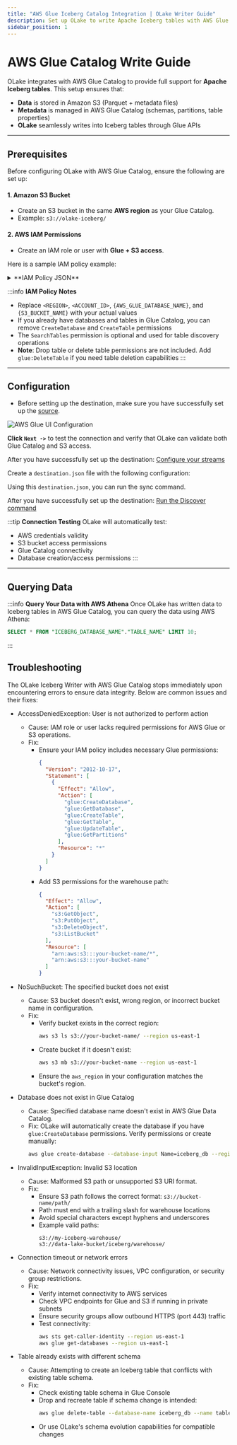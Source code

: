 ```yaml
---
title: "AWS Glue Iceberg Catalog Integration | OLake Writer Guide"
description: Set up OLake to write Apache Iceberg tables with AWS Glue Catalog. Includes IAM, S3, config, connection testing, querying with Athena, and troubleshooting steps.
sidebar_position: 1
---
```



# AWS Glue Catalog Write Guide

OLake integrates with AWS Glue Catalog to provide full support for **Apache Iceberg tables**.
This setup ensures that:
- **Data** is stored in Amazon S3 (Parquet + metadata files)
- **Metadata** is managed in AWS Glue Catalog (schemas, partitions, table properties)
- **OLake** seamlessly writes into Iceberg tables through Glue APIs

---

## Prerequisites

Before configuring OLake with AWS Glue Catalog, ensure the following are set up:

#### 1. Amazon S3 Bucket

- Create an S3 bucket in the same **AWS region** as your Glue Catalog.
- Example: `s3://olake-iceberg/`

#### 2. AWS IAM Permissions

- Create an IAM role or user with **Glue + S3 access**.

Here is a sample IAM policy example:

<details>
<summary>**IAM Policy JSON**</summary>

```json title="IAM Policy"
{
    "Version": "2012-10-17",
    "Statement": [
        {
            "Sid": "GlueAccess",
            "Effect": "Allow",
            "Action": [
                "glue:CreateTable",
                "glue:CreateDatabase",
                "glue:GetTable",
                "glue:GetDatabase",
                "glue:GetDatabases",
                "glue:SearchTables",
                "glue:UpdateDatabase",
                "glue:UpdateTable"
            ],
            "Resource": [
                "arn:aws:glue:<REGION>:<ACCOUNT_ID>:catalog",
                "arn:aws:glue:<REGION>:<ACCOUNT_ID>:database/{AWS_GLUE_DATABASE_NAME}",
                "arn:aws:glue:<REGION>:<ACCOUNT_ID>:table/{AWS_GLUE_DATABASE_NAME}/*"
            ]
        },
        {
            "Sid": "S3BucketReadWrite",
            "Effect": "Allow",
            "Action": [
                "s3:ListBucket",
                "s3:GetBucket*",
                "s3:*Object"
            ],
            "Resource": [
                "arn:aws:s3:::{S3_BUCKET_NAME}",
                "arn:aws:s3:::{S3_BUCKET_NAME}/*"
            ]
        },
        {
            "Sid": "ListAllBuckets",
            "Effect": "Allow",
            "Action": "s3:ListAllMyBuckets",
            "Resource": "*"
        }
    ]
}
```

</details>

:::info **IAM Policy Notes**
- Replace `<REGION>`, `<ACCOUNT_ID>`, `{AWS_GLUE_DATABASE_NAME}`, and `{S3_BUCKET_NAME}` with your actual values
- If you already have databases and tables in Glue Catalog, you can remove `CreateDatabase` and `CreateTable` permissions
- The `SearchTables` permission is optional and used for table discovery operations
- **Note**: Drop table or delete table permissions are not included. Add `glue:DeleteTable` if you need table deletion capabilities
:::

---
## Configuration

<Tabs>

<TabItem value="glue-ui" label="OLake UI" default>

- Before setting up the destination, make sure you have successfully set up the [source](/docs/getting-started/creating-first-pipeline#2-configure-source).

![AWS Glue UI Configuration](/img/docs/iceberg/catalog/glue/glue-catalog-olake-ui-setup-destination.webp)

<GlueIcebergWriterUIConfigDetails/>

**Click `Next ->`** to test the connection and verify that OLake can validate both Glue Catalog and S3 access.

After you have successfully set up the destination: [Configure your streams](/docs/getting-started/creating-first-pipeline#4-configure-streams)

</TabItem>

<TabItem value="glue-cli" label="OLake CLI">

Create a `destination.json` file with the following configuration:

<GlueIcebergWriterConfig/>

<GlueIcebergWriterCLIConfigDetails/>

Using this `destination.json`, you can run the sync command.

After you have successfully set up the destination: [Run the Discover command](/docs/install/docker-cli#discover-command )

</TabItem>

</Tabs>

:::tip **Connection Testing**
OLake will automatically test:
- AWS credentials validity
- S3 bucket access permissions
- Glue Catalog connectivity
- Database creation/access permissions
:::
---


## Querying Data

:::info **Query Your Data with AWS Athena**
Once OLake has written data to Iceberg tables in AWS Glue Catalog, you can query the data using AWS Athena:

```sql
SELECT * FROM "ICEBERG_DATABASE_NAME"."TABLE_NAME" LIMIT 10;
```
:::

## Troubleshooting

The OLake Iceberg Writer with AWS Glue Catalog stops immediately upon encountering errors to ensure data integrity. Below are common issues and their fixes:

- <span >AccessDeniedException: User is not authorized to perform action</span>
  - Cause: IAM role or user lacks required permissions for AWS Glue or S3 operations.
  - Fix:
    - Ensure your IAM policy includes necessary Glue permissions:
      ```json
      {
        "Version": "2012-10-17",
        "Statement": [
          {
            "Effect": "Allow",
            "Action": [
              "glue:CreateDatabase",
              "glue:GetDatabase",
              "glue:CreateTable",
              "glue:GetTable",
              "glue:UpdateTable",
              "glue:GetPartitions"
            ],
            "Resource": "*"
          }
        ]
      }
      ```
    - Add S3 permissions for the warehouse path:
      ```json
      {
        "Effect": "Allow",
        "Action": [
          "s3:GetObject",
          "s3:PutObject",
          "s3:DeleteObject",
          "s3:ListBucket"
        ],
        "Resource": [
          "arn:aws:s3:::your-bucket-name/*",
          "arn:aws:s3:::your-bucket-name"
        ]
      }
      ```

- <span >NoSuchBucket: The specified bucket does not exist</span>
  - Cause: S3 bucket doesn't exist, wrong region, or incorrect bucket name in configuration.
  - Fix:
    - Verify bucket exists in the correct region:
      ```bash
      aws s3 ls s3://your-bucket-name/ --region us-east-1
      ```
    - Create bucket if it doesn't exist:
      ```bash
      aws s3 mb s3://your-bucket-name --region us-east-1
      ```
    - Ensure the `aws_region` in your configuration matches the bucket's region.

- <span >Database does not exist in Glue Catalog</span>
  - Cause: Specified database name doesn't exist in AWS Glue Data Catalog.
  - Fix: OLake will automatically create the database if you have `glue:CreateDatabase` permissions. Verify permissions or create manually:
    ```bash
    aws glue create-database --database-input Name=iceberg_db --region us-east-1
    ```

- <span >InvalidInputException: Invalid S3 location</span>
  - Cause: Malformed S3 path or unsupported S3 URI format.
  - Fix:
    - Ensure S3 path follows the correct format: `s3://bucket-name/path/`
    - Path must end with a trailing slash for warehouse locations
    - Avoid special characters except hyphens and underscores
    - Example valid paths:
      ```
      s3://my-iceberg-warehouse/
      s3://data-lake-bucket/iceberg/warehouse/
      ```

- <span >Connection timeout or network errors</span>
  - Cause: Network connectivity issues, VPC configuration, or security group restrictions.
  - Fix:
    - Verify internet connectivity to AWS services
    - Check VPC endpoints for Glue and S3 if running in private subnets
    - Ensure security groups allow outbound HTTPS (port 443) traffic
    - Test connectivity:
      ```bash
      aws sts get-caller-identity --region us-east-1
      aws glue get-databases --region us-east-1
      ```

- <span >Table already exists with different schema</span>
  - Cause: Attempting to create an Iceberg table that conflicts with existing table schema.
  - Fix:
    - Check existing table schema in Glue Console
    - Drop and recreate table if schema change is intended:
      ```bash
      aws glue delete-table --database-name iceberg_db --name table_name --region us-east-1
      ```
    - Or use OLake's schema evolution capabilities for compatible changes

